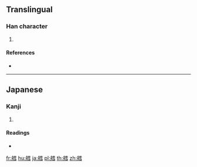 {{character info/new}}
==Translingual==

===Han character===
{{Han char|rn=137|rad=舟|as=11|sn=17|four=|canj=HYMBM,HYMBS}}

# {{defn|Han|sort=舟11}}

====References====
* {{Han ref|kx=1012.281|dkj=30536|hdz=53066.161|uh=825D|ud=33373}}

----

==Japanese==

===Kanji===
{{ja-kanji|grade=|rs=舟11}}

# {{defn|lang=ja|sort=舟11}}

====Readings====
* {{ja-readings|on=|kun=[[そり]] (sori)|nanori=}}

[[fr:艝]]
[[hu:艝]]
[[ja:艝]]
[[pl:艝]]
[[th:艝]]
[[zh:艝]]